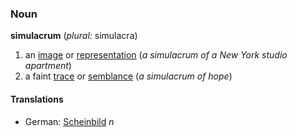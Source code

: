 ===Noun===

'''simulacrum''' (''plural:'' simulacra)


#an [[image]] or [[representation]] (''a simulacrum of a New York studio apartment'')
#a faint [[trace]] or [[semblance]] (''a simulacrum of hope'')

====Translations====

*German: [[Scheinbild]] ''n''